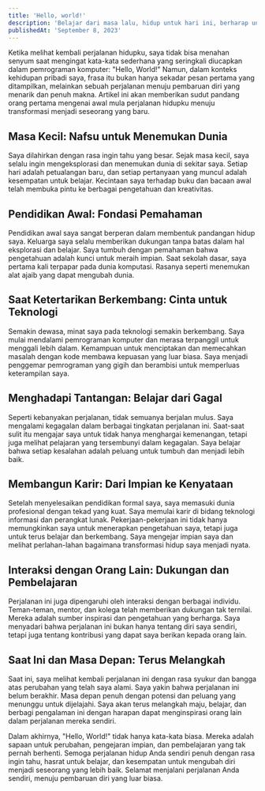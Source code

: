 ```yaml
---
title: 'Hello, world!'
description: 'Belajar dari masa lalu, hidup untuk hari ini, berharap untuk hari esok.'
publishedAt: 'September 8, 2023'
---
```


Ketika melihat kembali perjalanan hidupku, saya tidak bisa menahan senyum saat mengingat kata-kata sederhana yang seringkali diucapkan dalam pemrograman komputer: "Hello, World!" Namun, dalam konteks kehidupan pribadi saya, frasa itu bukan hanya sekadar pesan pertama yang ditampilkan, melainkan sebuah perjalanan menuju pembaruan diri yang menarik dan penuh makna. Artikel ini akan memberikan sudut pandang orang pertama mengenai awal mula perjalanan hidupku menuju transformasi menjadi seseorang yang baru.

## Masa Kecil: Nafsu untuk Menemukan Dunia

Saya dilahirkan dengan rasa ingin tahu yang besar. Sejak masa kecil, saya selalu ingin mengeksplorasi dan menemukan dunia di sekitar saya. Setiap hari adalah petualangan baru, dan setiap pertanyaan yang muncul adalah kesempatan untuk belajar. Kecintaan saya terhadap buku dan bacaan awal telah membuka pintu ke berbagai pengetahuan dan kreativitas.

## Pendidikan Awal: Fondasi Pemahaman

Pendidikan awal saya sangat berperan dalam membentuk pandangan hidup saya. Keluarga saya selalu memberikan dukungan tanpa batas dalam hal eksplorasi dan belajar. Saya tumbuh dengan pemahaman bahwa pengetahuan adalah kunci untuk meraih impian. Saat sekolah dasar, saya pertama kali terpapar pada dunia komputasi. Rasanya seperti menemukan alat ajaib yang dapat mengubah dunia.

## Saat Ketertarikan Berkembang: Cinta untuk Teknologi

Semakin dewasa, minat saya pada teknologi semakin berkembang. Saya mulai mendalami pemrograman komputer dan merasa terpanggil untuk menggali lebih dalam. Kemampuan untuk menciptakan dan memecahkan masalah dengan kode membawa kepuasan yang luar biasa. Saya menjadi penggemar pemrograman yang gigih dan berambisi untuk memperluas keterampilan saya.

## Menghadapi Tantangan: Belajar dari Gagal

Seperti kebanyakan perjalanan, tidak semuanya berjalan mulus. Saya mengalami kegagalan dalam berbagai tingkatan perjalanan ini. Saat-saat sulit itu mengajar saya untuk tidak hanya menghargai kemenangan, tetapi juga melihat pelajaran yang tersembunyi dalam kegagalan. Saya belajar bahwa setiap kesalahan adalah peluang untuk tumbuh dan menjadi lebih baik.

## Membangun Karir: Dari Impian ke Kenyataan

Setelah menyelesaikan pendidikan formal saya, saya memasuki dunia profesional dengan tekad yang kuat. Saya memulai karir di bidang teknologi informasi dan perangkat lunak. Pekerjaan-pekerjaan ini tidak hanya memungkinkan saya untuk menerapkan pengetahuan saya, tetapi juga untuk terus belajar dan berkembang. Saya mengejar impian saya dan melihat perlahan-lahan bagaimana transformasi hidup saya menjadi nyata.

## Interaksi dengan Orang Lain: Dukungan dan Pembelajaran

Perjalanan ini juga dipengaruhi oleh interaksi dengan berbagai individu. Teman-teman, mentor, dan kolega telah memberikan dukungan tak ternilai. Mereka adalah sumber inspirasi dan pengetahuan yang berharga. Saya menyadari bahwa perjalanan ini bukan hanya tentang diri saya sendiri, tetapi juga tentang kontribusi yang dapat saya berikan kepada orang lain.

## Saat Ini dan Masa Depan: Terus Melangkah

Saat ini, saya melihat kembali perjalanan ini dengan rasa syukur dan bangga atas perubahan yang telah saya alami. Saya yakin bahwa perjalanan ini belum berakhir. Masa depan penuh dengan potensi dan peluang yang menunggu untuk dijelajahi. Saya akan terus melangkah maju, belajar, dan berbagi pengalaman ini dengan harapan dapat menginspirasi orang lain dalam perjalanan mereka sendiri.

Dalam akhirnya, "Hello, World!" tidak hanya kata-kata biasa. Mereka adalah sapaan untuk perubahan, pengejaran impian, dan pembelajaran yang tak pernah berhenti. Semoga perjalanan hidup Anda sendiri penuh dengan rasa ingin tahu, hasrat untuk belajar, dan kesempatan untuk mengubah diri menjadi seseorang yang lebih baik. Selamat menjalani perjalanan Anda sendiri, menuju pembaruan diri yang luar biasa.
